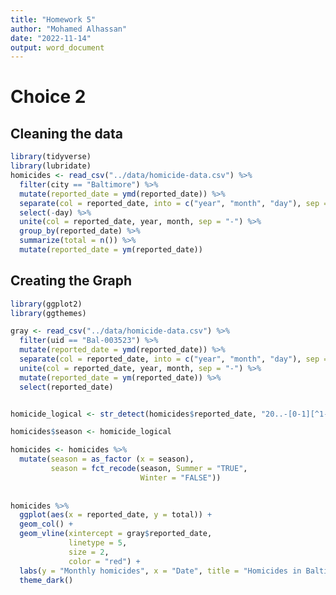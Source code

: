 ```yaml
---
title: "Homework 5"
author: "Mohamed Alhassan"
date: "2022-11-14"
output: word_document
---
```

# Choice 2

## Cleaning the data

```r
library(tidyverse)
library(lubridate)
homicides <- read_csv("../data/homicide-data.csv") %>% 
  filter(city == "Baltimore") %>% 
  mutate(reported_date = ymd(reported_date)) %>% 
  separate(col = reported_date, into = c("year", "month", "day"), sep = "-") %>% 
  select(-day) %>%
  unite(col = reported_date, year, month, sep = "-") %>% 
  group_by(reported_date) %>% 
  summarize(total = n()) %>% 
  mutate(reported_date = ym(reported_date))

```

## Creating the Graph

```r
library(ggplot2)
library(ggthemes)

gray <- read_csv("../data/homicide-data.csv") %>% 
  filter(uid == "Bal-003523") %>%
  mutate(reported_date = ymd(reported_date)) %>% 
  separate(col = reported_date, into = c("year", "month", "day"), sep = "-") %>% 
  unite(col = reported_date, year, month, sep = "-") %>% 
  mutate(reported_date = ym(reported_date)) %>% 
  select(reported_date) 


homicide_logical <- str_detect(homicides$reported_date, "20..-[0-1][^1-4]")

homicides$season <- homicide_logical

homicides <- homicides %>%
  mutate(season = as_factor (x = season),
         season = fct_recode(season, Summer = "TRUE",
                             Winter = "FALSE"))
  
  
homicides %>%
  ggplot(aes(x = reported_date, y = total)) +
  geom_col() +
  geom_vline(xintercept = gray$reported_date,
             linetype = 5,
             size = 2,
             color = "red") +
  labs(y = "Monthly homicides", x = "Date", title = "Homicides in Baltimore, MD") +
  theme_dark()

```

